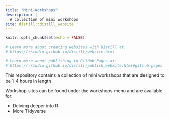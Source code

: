 ```yaml
---
title: "Mini-Workshops"
description: |
  A collection of mini workshops
site: distill::distill_website
---
```


```r
knitr::opts_chunk$set(echo = FALSE)

# Learn more about creating websites with Distill at:
# https://rstudio.github.io/distill/website.html

# Learn more about publishing to GitHub Pages at:
# https://rstudio.github.io/distill/publish_website.html#github-pages

```

This repository contains a collection of mini workshops that are designed to be 1-4 hours in length

Workshop sites can be found under the workshops menu and are available for:

- Delving deeper into R
- More Tidyverse